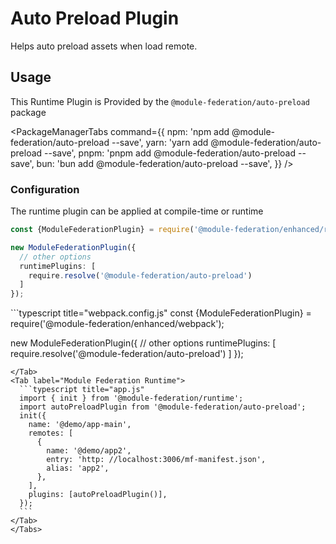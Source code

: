 
# Auto Preload Plugin

Helps auto preload assets when load remote.

## Usage

This Runtime Plugin is Provided by the `@module-federation/auto-preload` package

<PackageManagerTabs
  command={{
    npm: 'npm add @module-federation/auto-preload --save',
    yarn: 'yarn add @module-federation/auto-preload --save',
    pnpm: 'pnpm add @module-federation/auto-preload --save',
    bun: 'bun add @module-federation/auto-preload --save',
  }}
/>


### Configuration

The runtime plugin can be applied at compile-time or runtime
<Tabs>
  <Tab label="Rspack">
  ```typescript title="rspack.config.js"
  const {ModuleFederationPlugin} = require('@module-federation/enhanced/rspack');

  new ModuleFederationPlugin({
    // other options
    runtimePlugins: [
      require.resolve('@module-federation/auto-preload')
    ]
  });
  ```
  </Tab>
  <Tab label="Webpack">
  ```typescript title="webpack.config.js"
  const {ModuleFederationPlugin} = require('@module-federation/enhanced/webpack');

  new ModuleFederationPlugin({
    // other options
    runtimePlugins: [
      require.resolve('@module-federation/auto-preload')
    ]
  });
  ```
  </Tab>
  <Tab label="Module Federation Runtime">
    ```typescript title="app.js"
    import { init } from '@module-federation/runtime';
    import autoPreloadPlugin from '@module-federation/auto-preload';
    init({
      name: '@demo/app-main',
      remotes: [
        {
          name: '@demo/app2',
          entry: 'http: //localhost:3006/mf-manifest.json',
          alias: 'app2',
        },
      ],
      plugins: [autoPreloadPlugin()],
    });
    ```
  </Tab>
</Tabs>
